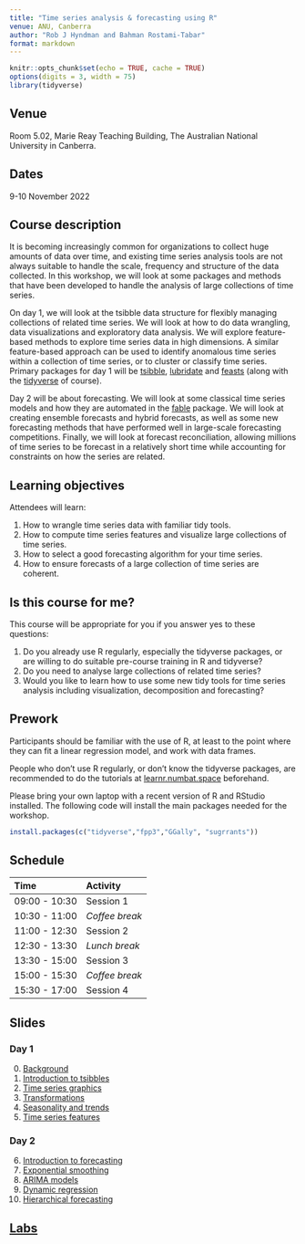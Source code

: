 ```yaml
---
title: "Time series analysis & forecasting using R"
venue: ANU, Canberra
author: "Rob J Hyndman and Bahman Rostami-Tabar"
format: markdown
---
```


```r
knitr::opts_chunk$set(echo = TRUE, cache = TRUE)
options(digits = 3, width = 75)
library(tidyverse)
```

## Venue

Room 5.02, Marie Reay Teaching Building, The Australian National University in Canberra.

## Dates

9-10 November 2022

## Course description

It is becoming increasingly common for organizations to collect huge amounts of data over time, and existing time series analysis tools are not always suitable to handle the scale, frequency and structure of the data collected. In this workshop, we will look at some packages and methods that have been developed to handle the analysis of large collections of time series.

On day 1, we will look at the tsibble data structure for flexibly managing collections of related time series. We will look at how to do data wrangling, data visualizations and exploratory data analysis. We will explore feature-based methods to explore time series data in high dimensions. A similar feature-based approach can be used to identify anomalous time series within a collection of time series, or to cluster or classify time series. Primary packages for day 1 will be [tsibble](https://cran.r-project.org/package=tsibble), [lubridate](https://cran.r-project.org/package=lubridate) and [feasts](https://cran.r-project.org/package=feasts) (along with the [tidyverse](http://tidyverse.org) of course).

Day 2 will be about forecasting. We will look at some classical time series models and how they are automated in the [fable](https://cran.r-project.org/package=fable) package. We will look at creating ensemble forecasts and hybrid forecasts, as well as some new forecasting methods that have performed well in large-scale forecasting competitions. Finally, we will look at forecast reconciliation, allowing millions of time series to be forecast in a relatively short time while accounting for constraints on how the series are related.

## Learning objectives

Attendees will learn:

1. How to wrangle time series data with familiar tidy tools.
2. How to compute time series features and visualize large collections of time series.
3. How to select a good forecasting algorithm for your time series.
4. How to ensure forecasts of a large collection of time series are coherent.

## Is this course for me?

This course will be appropriate for you if you answer yes to these questions:

1. Do you already use R regularly, especially the tidyverse packages, or are willing to do suitable pre-course training in R and tidyverse?
2. Do you need to analyse large collections of related time series?
3. Would you like to learn how to use some new tidy tools for time series analysis including visualization, decomposition and forecasting?

## Prework

Participants should be familiar with the use of R, at least to the point where they can fit a linear regression model, and work with data frames.

People who don't use R regularly, or don't know the tidyverse packages, are recommended to do the tutorials at [learnr.numbat.space](http://learnr.numbat.space) beforehand.

Please bring your own laptop with a recent version of R and RStudio installed. The following code will install the main packages needed for the workshop.

```r
install.packages(c("tidyverse","fpp3","GGally", "sugrrants"))
```

## Schedule

| Time          | Activity         |
| :------------ | :--------------- |
| 09:00 - 10:30 | Session 1        |
| 10:30 - 11:00 | *Coffee break*   |
| 11:00 - 12:30 | Session 2        |
| 12:30 - 13:30 | *Lunch break*    |
| 13:30 - 15:00 | Session 3        |
| 15:00 - 15:30 | *Coffee break*   |
| 15:30 - 17:00 | Session 4        |

## Slides

### Day 1

  0. [Background](https://github.com/robjhyndman/forecasting_workshop/raw/main/0-intro.pdf)
  1. [Introduction to tsibbles](https://github.com/robjhyndman/forecasting_workshop/raw/main/1-tsibbles.pdf)
  2. [Time series graphics](https://github.com/robjhyndman/forecasting_workshop/raw/main/2-graphics.pdf)
  3. [Transformations](https://github.com/robjhyndman/forecasting_workshop/raw/main/3-transformations.pdf)
  4. [Seasonality and trends](https://github.com/robjhyndman/forecasting_workshop/raw/main/4-decompositions.pdf)
  5. [Time series features](https://github.com/robjhyndman/forecasting_workshop/raw/main/5-feasts.pdf)

### Day 2

  6. [Introduction to forecasting](https://github.com/robjhyndman/forecasting_workshop/raw/main/6-fable.pdf)
  7. [Exponential smoothing](https://github.com/robjhyndman/forecasting_workshop/raw/main/7-ets.pdf)
  8. [ARIMA models](https://github.com/robjhyndman/forecasting_workshop/raw/main/8-arima.pdf)
  9. [Dynamic regression](https://github.com/robjhyndman/forecasting_workshop/raw/main/9-dynamic-regression.pdf)
  10. [Hierarchical forecasting](https://github.com/robjhyndman/forecasting_workshop/raw/main/10-reconciliation.pdf)

## [Labs](https://github.com/robjhyndman/forecasting_workshop/blob/main/Labs.md)
